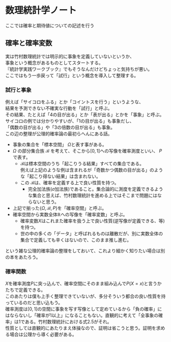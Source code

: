 # 数理統計学ノート
ここでは確率と期待値についての記述を行う

## 確率と確率変数
実は竹村数理統計では明示的に事象を定義していないというか、  
事象という概念があるものとしてスタートする。  
『統計学実践ワークブック』でもそうなんだけどちょっと気持ちが悪い。  
ここではもう一歩戻って「試行」という概念を導入して整理する。  

### 試行と事象
例えば「サイコロをふる」とか「コイントスを行う」というような、  
結果を予測できない不確実な行動を「試行」と呼ぶ。  
その結果、たとえば「4の目が出る」とか「表が出る」とかを「事象」と呼ぶ。  
サイコロの例では分かりやすいが、「1の目が出る」も事象だし、  
「偶数の目が出る」や「3の倍数の目が出る」も事象。  
この辺の整理が公理的確率論の最初らへんにある話。  

- 事象の集合を「標本空間」 $\Omega$と表す事がある。  
- $\Omega$ の部分集合族 $\mathcal{B}$ を考えて、そこから$[0, 1]$への写像を確率測度といい、  $P$で表す。
    - $\mathcal{B}$は標本空間のうち「起こりうる結果」すべての集合である。  
    例えば上記のような例は含まれるが「奇数かつ偶数の目が出る」のような「起こり得ない結果」は含まれない。
    - この $\mathcal{B}$は、確率を定義する上で良い性質を持つ。
        - 完全加法族($\sigma$加法族)であること。集合論的に測度を定義できるような集合と思えば、竹村数理統計を進める上ではそこまで問題にはならないと思う。
- 上記で揃った$\{\Omega, \mathcal{B}, P\}$を「確率空間」と呼ぶ。
- 確率空間から実数全体$\mathbb{R}$への写像を「確率変数」と呼ぶ。
    - 確率変数$X$はこれまた確率を扱う上で良い性質(逆写像が定義できる、等)を持つ。
    - 世の中の多くの「データ」と呼ばれるものは離散だが、別に実数全体の集合で定義しても辛くはないので、このまま推し進む。

という雑な公理的確率論の整理をしておいて、これより細かく知りたい場合は別の本をあたろう。

### 確率関数
$X$を確率測度$P$に突っ込んで、確率空間にそのまま組み込んで$P(X=x)$と言うかたちで定義できる。  
このあたりは僕も上手く整理できていないが、多分そういう都合の良い性質を持っているのだと思い込もう。  
確率測度は$[0, 1]$の空間に事象を写す写像として定めているから「負の確率」にはならないし「確率が1以上」になることもない。直観的に考えて「全事象の確率」は1である。竹村数理統計における式2.5がそれ。  
性質としては直観的にあたりまえ体操なので、証明は省こうと思う。証明を求める場合は公理から導く必要がある。

\begin{equation}
\left\{\, 
    \begin{aligned}
        \sum_{x} P(X=x) = 1 \\
        \int_x P(X=x) dx = 1
    \end{aligned}
\right .
\end{equation}